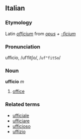 ==Italian==

===Etymology===
Latin ''[[officium]]'' from ''[[opus]] + [[-ficium]]''
===Pronunciation===
uffìcio, /ufˈfitʃo/, /<tt>uf"fitSo</tt>/
===Noun===
'''ufficio''' ''m''

# [[office]]

===Related terms===
*[[ufficiale]]
*[[ufficiare]]
*[[ufficioso]]
*[[uffizio]]
